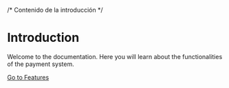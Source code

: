 
/* Contenido de la introducción */
# Introduction

Welcome to the documentation. Here you will learn about the functionalities of the payment system.

 <ApiReader
            path="/payments/functionality"
            method="post"
            api={props.refs}
        />

[Go to Features](/payments/functionality)


